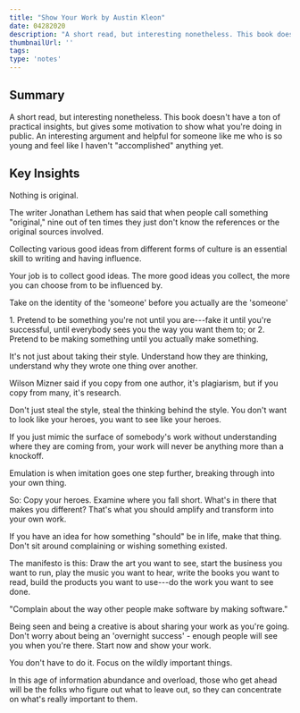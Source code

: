 ```yaml
---
title: "Show Your Work by Austin Kleon"
date: 04282020
description: "A short read, but interesting nonetheless. This book doesn't have a ton of practical insights, but gives some motivation to show what you're doing in public. An interesting argument and helpful for someone like me who is so young and feel like I haven't accomplished anything yet."
thumbnailUrl: ''
tags: 
type: 'notes'
---
```


Summary
-------

A short read, but interesting nonetheless. This book doesn't have a ton of practical insights, but gives some motivation to show what you're doing in public. An interesting argument and helpful for someone like me who is so young and feel like I haven't "accomplished" anything yet.

Key Insights
------------

Nothing is original.

The writer Jonathan Lethem has said that when people call something "original," nine out of ten times they just don't know the references or the original sources involved.

Collecting various good ideas from different forms of culture is an essential skill to writing and having influence.

Your job is to collect good ideas. The more good ideas you collect, the more you can choose from to be influenced by.

Take on the identity of the 'someone' before you actually are the 'someone'

1\. Pretend to be something you're not until you are---fake it until you're successful, until everybody sees you the way you want them to; or 2. Pretend to be making something until you actually make something.

It's not just about taking their style. Understand how they are thinking, understand why they wrote one thing over another.

Wilson Mizner said if you copy from one author, it's plagiarism, but if you copy from many, it's research.

Don't just steal the style, steal the thinking behind the style. You don't want to look like your heroes, you want to see like your heroes.

If you just mimic the surface of somebody's work without understanding where they are coming from, your work will never be anything more than a knockoff.

Emulation is when imitation goes one step further, breaking through into your own thing.

So: Copy your heroes. Examine where you fall short. What's in there that makes you different? That's what you should amplify and transform into your own work.

If you have an idea for how something "should" be in life, make that thing. Don't sit around complaining or wishing something existed.

The manifesto is this: Draw the art you want to see, start the business you want to run, play the music you want to hear, write the books you want to read, build the products you want to use---do the work you want to see done.

"Complain about the way other people make software by making software."

Being seen and being a creative is about sharing your work as you're going. Don't worry about being an 'overnight success' - enough people will see you when you're there. Start now and show your work.

You don't have to do it. Focus on the wildly important things.

In this age of information abundance and overload, those who get ahead will be the folks who figure out what to leave out, so they can concentrate on what's really important to them.
